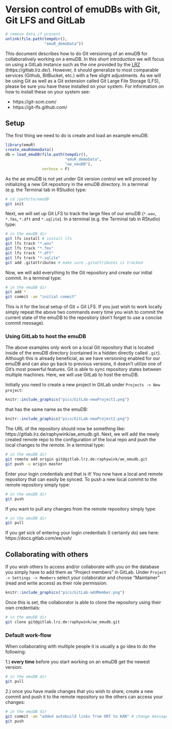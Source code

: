 # Version control of emuDBs with Git, Git LFS and GitLab

```r
# remove data if present
unlink(file.path(tempdir(), 
                 "emuR_demoData"))
```

This document describes how to do Git versioning of an emuDB for collaboratively working on a emuDB. In this short introduction we will focus on using a GitLab instance such as the one provided by the [LRZ](https://www.lrz.de/) (https://gitlab.lrz.de/). However, it should generalize to most comparable services (Github, BitBucket, etc.) with a few slight adjustments. As we will be using Git as well as a Git extension called Git Large File Storage (LFS), please be sure you have these installed on your system. For information on how to install these on your system see: 

- https://git-scm.com/
- https://git-lfs.github.com/

## Setup

The first thing we need to do is create and load an example emuDB:

```r
library(emuR)
create_emuRdemoData()
db = load_emuDB(file.path(tempdir(),
                          "emuR_demoData",
                          "ae_emuDB"),
                verbose = F)
```

As the ae emuDB is not yet under Git version control we will proceed by initializing a new Git repository in the emuDB directory. In a terminal (e.g. the Terminal tab in RStudio) type:

```bash
# cd /path/to/emuDB
git init
```

Next, we will set up Git LFS to track the large files of our emuDB (`*.wav`, `*.fms`, `*.dft` and `*.sqlite`). In a terminal (e.g. the Terminal tab in RStudio) type:

```bash
# in the emuDB dir
git lfs install # install lfs 
git lfs track "*.wav"
git lfs track "*.fms"
git lfs track "*.dft"
git lfs track "*.sqlite"
git add .gitattributes # make sure .gitattributes is tracked
```

Now, we will add everything to the Git repository and create our initial commit. In a terminal type:

```bash
# in the emuDB dir
git add *
git commit -am "initial commit"
```

This is it for the local setup of Git + Git LFS. If you just wish to work locally simply repeat the above two commands every time you wish to commit the current state of the emuDB to the repository (don't forget to use a concise commit message).

### Using GitLab to host the emuDB

The above examples only work on a local Git repository that is located inside of the emuDB directory (contained in a hidden directly called `.git`). Although this is already beneficial, as we have versioning enabled for our emuDB and can also go back to previous versions, it doesn't utilize one of Git's most powerful features. Git is able to sync repository states between multiple machines. Here, we will use GitLab to host the emuDB.

Initially you need to create a new project in GitLab under `Projects -> New project`:

```r
knitr::include_graphics("pics/GitLab-newProject1.png")
```

that has the same name as the emuDB:

```r
knitr::include_graphics("pics/GitLab-newProject2.png")
```

The URL of the repository should now be something like: https://gitlab.lrz.de/raphywink/ae_emudb.git. Next, we will add the newly created remote repo to the configuration of the local repo and push the local changes to the remote. In a terminal type:

```bash
# in the emuDB dir
git remote add origin git@gitlab.lrz.de:raphywink/ae_emudb.git
git push -u origin master
```

Enter your login credentials and that is it! You now have a local and remote repository that can easily be synced. To push a new local commit to the remote repository simply type:

```bash
# in the emuDB dir
git push
```

If you want to pull any changes from the remote repository simply type:

```bash
# in the emuDB dir
git pull
```

If you get sick of entering your login credentials (I certainly do) see here: https://docs.gitlab.com/ee/ssh/

## Collaborating with others

If you wish others to access and/or collaborate with you on the database you simply have to add them as "Project members" in GitLab. Under `Project -> Settings -> Members` select your colaborator and choose "Maintainer" (read and write access) as their role permission:

```r
knitr::include_graphics("pics/GitLab-addMember.png")
```

Once this is set, the collaborator is able to clone the repository using their own credentials:

```bash
# in the emuDB dir
git clone git@gitlab.lrz.de:raphywink/ae_emudb.git
```

### Default work-flow

When collaborating with multiple people it is usually a go idea to do the following:

1.) **every time** before you start working on an emuDB get the newest version:

```bash
# in the emuDB dir
git pull
```

2.) once you have made changes that you wish to share, create a new commit and push it to the remote repository so the others can access your changes:

```bash
# in the emuDB dir
git commit -am "added autobuild links from ORT to KAN" # change message accordingly
git push
```

